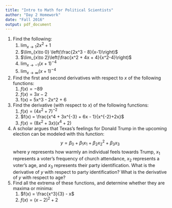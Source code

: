 ```yaml
---
title: "Intro to Math for Political Scientists"
author: "Day 2 Homework"
date: "Fall 2016"
output: pdf_document
---
```


1. Find the following:
    1. $\lim_{x\to 1} 2x^2+1$
    2. $\lim_{x\to 0} \left(\frac{2x^3 - 8}{x-1}\right)$
    3. $\lim_{x\to 2}\left(\frac{x^2 + 4x + 4}{x^2-4}\right)$
    4. $\lim_{x\to -1} (x+1)^{-4}$
    5. $\lim_{x\to \infty} (x+1)^{-4}$
2. Find the first and second derivatives with respect to $x$ of the
   following functions:
    1. $f(x) = -89$
    2. $f(x) = 3x-2$
    3. f(x) = 5x^3 - 2x^2 + 6
3. Find the derivative (with respect to $x$) of the following
   functions:
    1. $f(x) = (4x^2+7)^{-2}$
    2. $f(x) = \frac{x^4 + 3x^{-3} + 6x - 1}{x^{-2}+2x}$
    3. $f(x) = (8x^2+3x)(x^4+2)$
4. A scholar argues that Texas's feelings for Donald Trump in the
   upcoming election can be modeled with this function:
   $$y = \beta_0 + \beta_1 x_1 + \beta_2 x_2^2 + \beta_3 x_3$$
   where $y$ represents how warmly an individual feels towards Trump,
   $x_1$ represents a voter's frequency of church attendance, $x_2$
   represents a voter's age, and $x_3$ represents their party
   identification. What is the derivative of $y$ with respect to party
   identification? What is the derivative of $y$ with respect to age? 
5. Find all the extrema of these functions, and determine whether they
   are maxima or minima:
    1. $f(x) = \frac{x^3}{3} - x$
    2. $f(x) = (x-2)^2 + 2$ 
